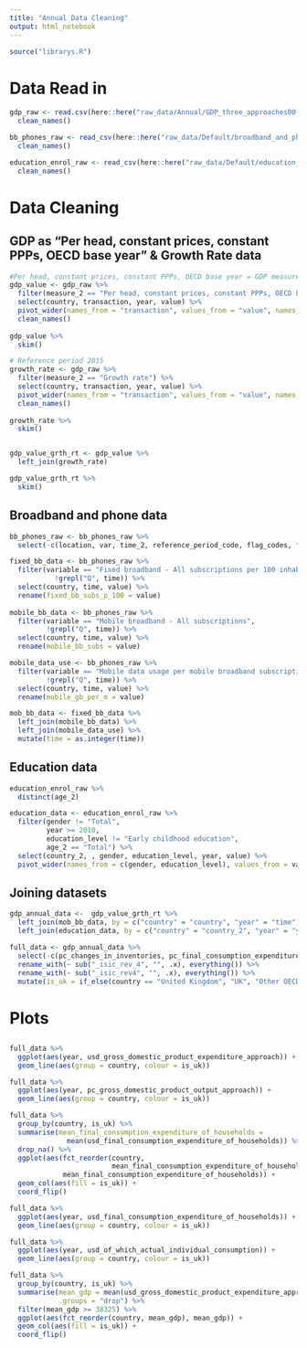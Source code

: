 ```yaml
---
title: "Annual Data Cleaning"
output: html_notebook
---
```


```r
source("librarys.R")

```
# Data Read in
```r

gdp_raw <- read.csv(here::here("raw_data/Annual/GDP_three_approaches00-21.csv")) %>% 
  clean_names()

bb_phones_raw <- read_csv(here::here("raw_data/Default/broadband_and_phone09-21.csv")) %>% 
  clean_names()

education_enrol_raw <- read_csv(here::here("raw_data/Default/education_enrolment_age.csv")) %>% 
  clean_names()

```
# Data Cleaning

## GDP as "Per head, constant prices, constant PPPs, OECD base year" & Growth Rate data
```r
#Per head, constant prices, constant PPPs, OECD base year = GDP measure
gdp_value <- gdp_raw %>% 
  filter(measure_2 == "Per head, constant prices, constant PPPs, OECD base year") %>%
  select(country, transaction, year, value) %>% 
  pivot_wider(names_from = "transaction", values_from = "value", names_prefix = "usd_") %>% 
  clean_names()
  
gdp_value %>% 
  skim()

# Reference period 2015
growth_rate <- gdp_raw %>% 
  filter(measure_2 == "Growth rate") %>% 
  select(country, transaction, year, value) %>% 
  pivot_wider(names_from = "transaction", values_from = "value", names_prefix = "pc") %>% 
  clean_names()
  
growth_rate %>% 
  skim()


gdp_value_grth_rt <- gdp_value %>% 
  left_join(growth_rate)

gdp_value_grth_rt %>% 
  skim()
```

## Broadband and phone data
```r
bb_phones_raw <- bb_phones_raw %>% 
  select(-c(location, var, time_2, reference_period_code, flag_codes, flags))

fixed_bb_data <- bb_phones_raw %>% 
  filter(variable == "Fixed broadband - All subscriptions per 100 inhabitants",
           !grepl("Q", time)) %>% 
  select(country, time, value) %>% 
  rename(fixed_bb_subs_p_100 = value)
  
mobile_bb_data <- bb_phones_raw %>% 
  filter(variable == "Mobile broadband - All subscriptions",
         !grepl("Q", time)) %>% 
  select(country, time, value) %>% 
  rename(mobile_bb_subs = value)

mobile_data_use <- bb_phones_raw %>% 
  filter(variable == "Mobile data usage per mobile broadband subscription, GB per month",
         !grepl("Q", time)) %>% 
  select(country, time, value) %>% 
  rename(mobile_gb_per_m = value)

mob_bb_data <- fixed_bb_data %>% 
  left_join(mobile_bb_data) %>% 
  left_join(mobile_data_use) %>% 
  mutate(time = as.integer(time))
```

## Education data

```r
education_enrol_raw %>% 
  distinct(age_2)

education_data <- education_enrol_raw %>% 
  filter(gender != "Total",
         year >= 2010,
         education_level != "Early childhood education",
         age_2 == "Total") %>% 
  select(country_2, , gender, education_level, year, value) %>% 
  pivot_wider(names_from = c(gender, education_level), values_from = value)

```

## Joining datasets
```r

gdp_annual_data <-  gdp_value_grth_rt %>% 
  left_join(mob_bb_data, by = c("country" = "country", "year" = "time")) %>% 
  left_join(education_data, by = c("country" = "country_2", "year" = "year"))

full_data <- gdp_annual_data %>% 
  select(-c(pc_changes_in_inventories, pc_final_consumption_expenditure_of_non_profit_institutions_serving_households)) %>% 
  rename_with(~ sub("_isic_rev_4", "", .x), everything()) %>% 
  rename_with(~ sub("_isic_rev4", "", .x), everything()) %>% 
  mutate(is_uk = if_else(country == "United Kingdom", "UK", "Other OECD"))
```


# Plots
##
```r

full_data %>% 
  ggplot(aes(year, usd_gross_domestic_product_expenditure_approach)) +
  geom_line(aes(group = country, colour = is_uk))

```

```r

full_data %>% 
  ggplot(aes(year, pc_gross_domestic_product_output_approach)) +
  geom_line(aes(group = country, colour = is_uk))

```

```r

full_data %>% 
  group_by(country, is_uk) %>% 
  summarise(mean_final_consumption_expenditure_of_households = 
              mean(usd_final_consumption_expenditure_of_households)) %>% 
  drop_na() %>% 
  ggplot(aes(fct_reorder(country, 
                         mean_final_consumption_expenditure_of_households),
             mean_final_consumption_expenditure_of_households)) +
  geom_col(aes(fill = is_uk)) +
  coord_flip()

full_data %>% 
  ggplot(aes(year, usd_final_consumption_expenditure_of_households)) +
  geom_line(aes(group = country, colour = is_uk))

```

```r

full_data %>% 
  ggplot(aes(year, usd_of_which_actual_individual_consumption)) +
  geom_line(aes(group = country, colour = is_uk))

```

```r

full_data %>% 
  group_by(country, is_uk) %>% 
  summarise(mean_gdp = mean(usd_gross_domestic_product_expenditure_approach), 
            .groups = "drop") %>% 
  filter(mean_gdp >= 38325) %>% 
  ggplot(aes(fct_reorder(country, mean_gdp), mean_gdp)) +
  geom_col(aes(fill = is_uk)) + 
  coord_flip()

```

```r



```

